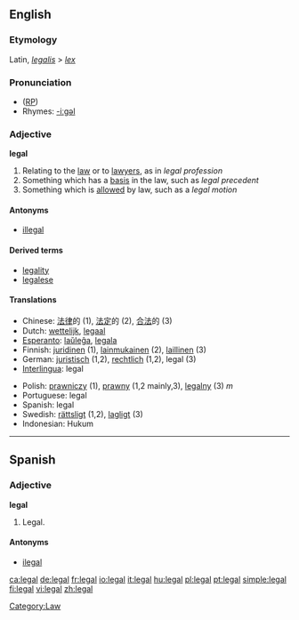 ==English==

{{rank|winter|expect|nation|964|legal|spread|enter|consider}}


===Etymology===
Latin, ''[[legalis]]'' > ''[[lex]]''

===Pronunciation===
* ([[RP]]) {{IPA|/liːɡl/}}
*Rhymes: [[Rhymes:English:-iːɡəl|-iːɡəl]]

===Adjective===
'''legal'''

# Relating to the [[law]] or to [[lawyer]]s, as in ''legal profession''
# Something which has a [[basis]] in the law, such as ''legal precedent''
# Something which is [[allow]]ed by law, such as a ''legal motion''

====Antonyms====
*[[illegal]]

====Derived terms====
*[[legality]]
*[[legalese]]

====Translations====
{{top}}
*Chinese: [[法律]]的 (1), [[法定]]的 (2), [[合法]]的 (3)
*Dutch: [[wettelijk]], [[legaal]]
*[[Esperanto]]: [[laŭleĝa]], [[legala]]
*Finnish: [[juridinen]] (1), [[lainmukainen]] (2), [[laillinen]] (3)
*German: [[juristisch]] (1,2), [[rechtlich]] (1,2), legal (3)
*[[Interlingua]]: legal
{{mid}}
*Polish: [[prawniczy]] (1), [[prawny]] (1,2 mainly,3), [[legalny]] (3) ''m''
*Portuguese: legal
*Spanish: legal
*Swedish: [[rättsligt]] (1,2), [[lagligt]] (3) 
*Indonesian: Hukum
{{bottom}}

[[Category:Law]]

----

==Spanish==
===Adjective===
'''legal'''
# Legal.

====Antonyms====
*[[ilegal]]

[[ca:legal]]
[[de:legal]]
[[fr:legal]]
[[io:legal]]
[[it:legal]]
[[hu:legal]]
[[pl:legal]]
[[pt:legal]]
[[simple:legal]]
[[fi:legal]]
[[vi:legal]]
[[zh:legal]]